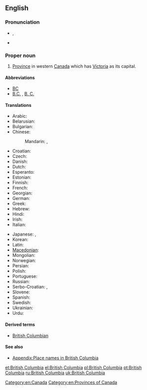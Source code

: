 ==English==
{{wikipedia}}

===Pronunciation===
* {{a|UK}} {{IPA|/ˈbɹɪt.ɪʃ ˌkə.lʌm.bi.ə/}}, {{X-SAMPA|/"brIt.IS %k@.lVm.bi.@/}}
* {{audio|En-ca-British Columbia.ogg|Audio (CAN)}}

===Proper noun===
{{en-proper noun|sg=[[British]] [[Columbia]]}}

# [[province|Province]] in western [[Canada]] which has [[Victoria]] as its capital. 

====Abbreviations====
* [[BC]] {{qualifier|postal symbol}}
* [[B.C.]] , [[B. C.]]

====Translations====
{{trans-top|Province in western Canada}}
* Arabic: {{t|ar|كولومبيا البريطانية|f|tr=kulumbiya al-bariTaníyya}}
* Belarusian: {{t|be|Брытанская Калумбія|f|tr=Brytánskaja Kalúmbija|xs=Belarusian}}
* Bulgarian: {{t|bg|Британска Колумбия|f|tr=Brítanska Kolúmbija}}
* Chinese:
*: Mandarin: {{t-|cmn|不列顛哥倫比亞|sc=Hani}},  {{t-|cmn|不列颠哥伦比亚|tr=Bùlièdiān-Gēlúnbǐyà|sc=Hani}}
* Croatian: {{t-|hr|Britanska Kolumbija|f}}
* Czech: {{t|cs|Britská Kolumbie|f}}
* Danish: {{t|da|Britisk Columbia}}
* Dutch: {{t|nl|Brits Columbia}}
* Esperanto: {{t|eo|Brita Kolumbio}}
* Estonian: {{t|et|Briti Columbia}}
* Finnish: {{t|fi|Brittiläinen Kolumbia}}
* French: {{t+|fr|Colombie-Britannique|f}}
* Georgian: {{t|ka|ბრიტანეთის კოლუმბია|tr=britʼanetis kʼolumbia|sc=Geor|xs=Georgian}}
* German: {{t-|de|Britisch-Kolumbien|n}}
* Greek: {{t|el|Βρετανική Κολομβία|tr=Bretanikí Kolombía}}
* Hebrew: {{t|he|קולומביה הבריטית}}
* Hindi: {{t|hi|ब्रिटिश कोलंबिया|tr=briṭiś kōlambiyā|xs=Hindi}}
* Irish: {{t-|ga|Colóim Bhriotanach|f|alt=An Cholóim Bhriotanach|xs=Irish}}
* Italian: {{t-|it|Colombia Britannica}}
{{trans-mid}}
* Japanese: {{t|ja|ブリティッシュ・コロンビア|tr=Buritisshu-Koronbia}},  {{t|ja|ブリティッシュ・コロンビア州|tr=Buritisshu-Koronbia-shū}}
* Korean: {{t|ko|브리티시컬럼비아|tr=Beuritisi-Keolleombia|sc=Hang}}
* Latin: {{t|la|Columbia Britannica}}
* [[Macedonian]]: {{t|mk|Британска Колумбија|f|tr=Brítanska Kolúmbija}}
* Mongolian: {{t|mn|Бритиш Коламбиа|tr=Brítiš Kolámbija|sc=Cyrl|xs=Mongolian}}
* Norwegian: {{t|no|Britisk Columbia}}
* Persian: {{t|fa|بریتیش کلمبیا}}
* Polish: {{t+|pl|Kolumbia Brytyjska|f}}
* Portuguese: {{t|pt|Colúmbia Britânica|f}}
* Russian: {{t|ru|Британская Колумбия|f|tr=Británskaja Kolúmbija}}
* Serbo-Croatian: {{t|sh|Британска Колумбија|f|sc=Cyrl|xs=Serbo-Croatian}},  {{t|sh|Britanska Kolumbija|xs=Serbo-Croatian}}
* Slovene: {{t+|sl|Britanska Kolumbija|f}}
* Spanish: {{t|es|Columbia Británica|f}}
* Swedish: {{t-|sv|British Columbia}}
* Ukrainian: {{t|uk|Британська Колумбія|f|tr=Brytáns'ka Kolúmbija|xs=Ukrainian}}
* Urdu: {{t|ur|برٹش کولمبیا|tr=briṭiś kōlambiyā|xs=Urdu}}
{{trans-bottom}}

====Derived terms====
* [[British Columbian]]

====See also====
* [[Appendix:Place names in British Columbia]]

[[Category:en:Canada]]
[[Category:en:Provinces of Canada]]

[[et:British Columbia]]
[[el:British Columbia]]
[[pl:British Columbia]]
[[pt:British Columbia]]
[[ru:British Columbia]]
[[uk:British Columbia]]